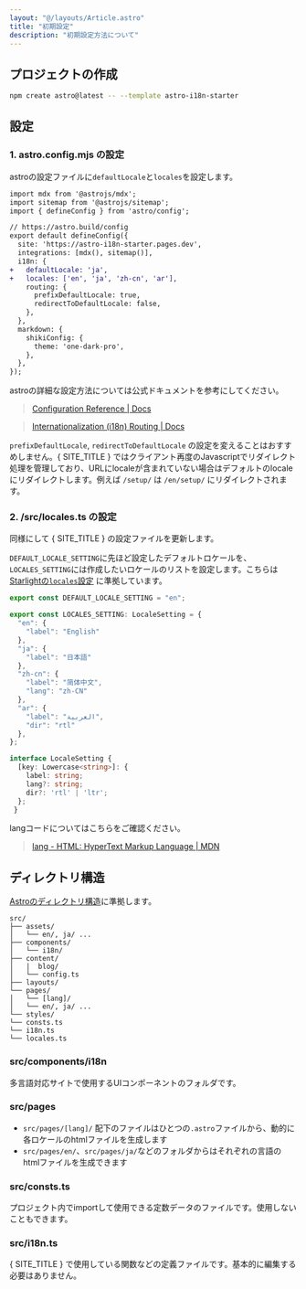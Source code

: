 ```yaml
---
layout: "@/layouts/Article.astro"
title: "初期設定"
description: "初期設定方法について"
---
```


<PageHeadline title={frontmatter.title} />


## プロジェクトの作成

```sh
npm create astro@latest -- --template astro-i18n-starter
```

## 設定


### 1. astro.config.mjs の設定

astroの設定ファイルに`defaultLocale`と`locales`を設定します。

```diff
import mdx from '@astrojs/mdx';
import sitemap from '@astrojs/sitemap';
import { defineConfig } from 'astro/config';

// https://astro.build/config
export default defineConfig({
  site: 'https://astro-i18n-starter.pages.dev',
  integrations: [mdx(), sitemap()],
  i18n: {
+   defaultLocale: 'ja',
+   locales: ['en', 'ja', 'zh-cn', 'ar'],
    routing: {
      prefixDefaultLocale: true,
      redirectToDefaultLocale: false,
    },
  },
  markdown: {
    shikiConfig: {
      theme: 'one-dark-pro',
    },
  },
});
```

astroの詳細な設定方法については公式ドキュメントを参考にしてください。

> [Configuration Reference | Docs](https://docs.astro.build/en/reference/configuration-reference/)

> [Internationalization (i18n) Routing | Docs](https://docs.astro.build/en/guides/internationalization/#configure-i18n-routing)

`prefixDefaultLocale`, `redirectToDefaultLocale` の設定を変えることはおすすめしません。{ SITE_TITLE } ではクライアント再度のJavascriptでリダイレクト処理を管理しており、URLにlocaleが含まれていない場合はデフォルトのlocaleにリダイレクトします。例えば `/setup/` は `/en/setup/` にリダイレクトされます。


### 2. /src/locales.ts の設定
同様にして { SITE_TITLE } の設定ファイルを更新します。

`DEFAULT_LOCALE_SETTING`に先ほど設定したデフォルトロケールを、`LOCALES_SETTING`には作成したいロケールのリストを設定します。こちらは[Starlightの`locales`設定](https://starlight.astro.build/en/reference/configuration/#locales) に準拠しています。

```ts
export const DEFAULT_LOCALE_SETTING = "en";

export const LOCALES_SETTING: LocaleSetting = {
  "en": {
    "label": "English"
  },
  "ja": {
    "label": "日本語"
  },
  "zh-cn": {
    "label": "简体中文",
    "lang": "zh-CN"
  },
  "ar": {
    "label": "العربية",
    "dir": "rtl"
  },
};

interface LocaleSetting {
  [key: Lowercase<string>]: {
    label: string;
    lang?: string;
    dir?: 'rtl' | 'ltr';
  };
 }
```

langコードについてはこちらをご確認ください。

> [lang - HTML: HyperText Markup Language | MDN](https://developer.mozilla.org/en-US/docs/Web/HTML/Global_attributes/lang)


## ディレクトリ構造

[Astroのディレクトリ構造](https://docs.astro.build/en/basics/project-structure/)に準拠します。


```text
src/
├── assets/
│   └── en/, ja/ ...
├── components/
│   └── i18n/
├── content/
│   |  blog/
│   └── config.ts
├── layouts/
└── pages/
│   └── [lang]/
│   └── en/, ja/ ...
└── styles/
└── consts.ts
└── i18n.ts
└── locales.ts
```

### src/components/i18n

多言語対応サイトで使用するUIコンポーネントのフォルダです。

### src/pages

- `src/pages/[lang]/` 配下のファイルはひとつの`.astro`ファイルから、動的に各ロケールのhtmlファイルを生成します
- `src/pages/en/`、`src/pages/ja/`などのフォルダからはそれぞれの言語のhtmlファイルを生成できます

### src/consts.ts

プロジェクト内でimportして使用できる定数データのファイルです。使用しないこともできます。

### src/i18n.ts

{ SITE_TITLE } で使用している関数などの定義ファイルです。基本的に編集する必要はありません。
